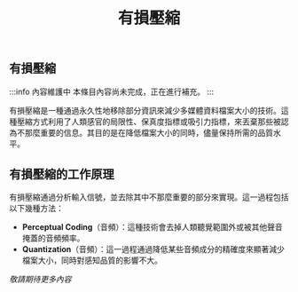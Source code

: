 ﻿---
title: 有損壓縮
sidebar_position: 4
---

## 有損壓縮

:::info 內容維護中
本條目內容尚未完成，正在進行補充。
:::

有損壓縮是一種通過永久性地移除部分資訊來減少多媒體資料檔案大小的技術。這種壓縮方式利用了人類感官的局限性、保真度指標或吸引力指標，來丟棄那些被認為不那麼重要的信息。其目的是在降低檔案大小的同時，儘量保持所需的品質水平。

## 有損壓縮的工作原理

有損壓縮通過分析輸入信號，並去除其中不那麼重要的部分來實現。這一過程包括以下幾種方法：

- **Perceptual Coding**（音頻）：這種技術會去掉人類聽覺範圍外或被其他聲音掩蓋的音頻頻率。
- **Quantization**（音頻）：這一過程通過降低某些音頻成分的精確度來顯著減少檔案大小，同時對感知品質的影響不大。

*敬請期待更多內容*